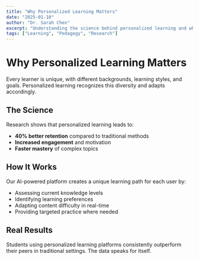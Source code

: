```yaml
---
title: "Why Personalized Learning Matters"
date: "2025-01-10"
author: "Dr. Sarah Chen"
excerpt: "Understanding the science behind personalized learning and why it's more effective than traditional methods."
tags: ["Learning", "Pedagogy", "Research"]
---
```


# Why Personalized Learning Matters

Every learner is unique, with different backgrounds, learning styles, and goals. Personalized learning recognizes this diversity and adapts accordingly.

## The Science

Research shows that personalized learning leads to:

- **40% better retention** compared to traditional methods
- **Increased engagement** and motivation
- **Faster mastery** of complex topics

## How It Works

Our AI-powered platform creates a unique learning path for each user by:

- Assessing current knowledge levels
- Identifying learning preferences
- Adapting content difficulty in real-time
- Providing targeted practice where needed

## Real Results

Students using personalized learning platforms consistently outperform their peers in traditional settings. The data speaks for itself.
